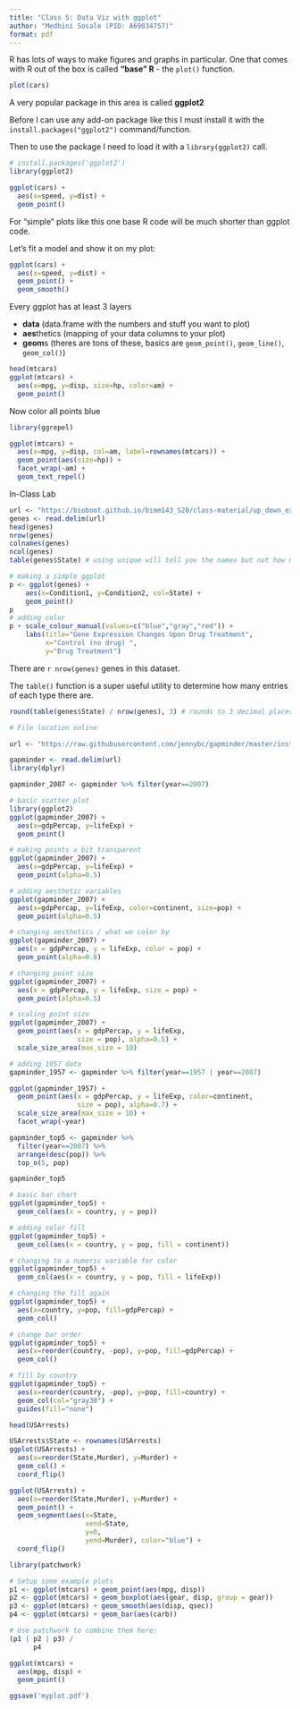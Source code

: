 ```yaml
---
title: "Class 5: Data Viz with ggplot"
author: "Medhini Sosale (PID: A69034757)"
format: pdf
---
```


R has lots of ways to make figures and graphs in particular. 
One that comes with R out of the box is called **"base" R** - the `plot()` function.

```r
plot(cars)
```

A very popular package in this area is called **ggplot2**

Before I can use any add-on package like this I must install it with the `install.packages("ggplot2")` command/function.

Then to use the package I need to load it with a `library(ggplot2)` call.

```r
# install.packages('ggplot2')
library(ggplot2)

ggplot(cars) + 
  aes(x=speed, y=dist) + 
  geom_point()
```

For "simple" plots like this one base R code will be much shorter than ggplot code.

Let's fit a model and show it on my plot:

```r

ggplot(cars) + 
  aes(x=speed, y=dist) + 
  geom_point() + 
  geom_smooth()
```

Every ggplot has at least 3 layers

- **data** (data.frame with the numbers and stuff you want to plot)
- **aes**thetics (mapping of your data columns to your plot)
- **geom**s (theres are tons of these, basics are `geom_point()`, `geom_line()`, `geom_col()`)

```r
head(mtcars)
ggplot(mtcars) +
  aes(x=mpg, y=disp, size=hp, color=am) + 
  geom_point()
```

Now color all points blue

```r
library(ggrepel)

ggplot(mtcars) +
  aes(x=mpg, y=disp, col=am, label=rownames(mtcars)) + 
  geom_point(aes(size=hp)) +
  facet_wrap(~am) +
  geom_text_repel()
```


In-Class Lab
```r
url <- "https://bioboot.github.io/bimm143_S20/class-material/up_down_expression.txt"
genes <- read.delim(url)
head(genes)
nrow(genes)
colnames(genes)
ncol(genes)
table(genes$State) # using unique will tell you the names but not how many

# making a simple ggplot
p <- ggplot(genes) + 
    aes(x=Condition1, y=Condition2, col=State) +
    geom_point()
p
# adding color
p + scale_colour_manual(values=c("blue","gray","red")) +
    labs(title="Gene Expression Changes Upon Drug Treatment",
         x="Control (no drug) ",
         y="Drug Treatment")


```

There are `r nrow(genes)` genes in this dataset.

The `table()` function is a super useful utility to determine how many entries of each type there are.

```r
round(table(genes$State) / nrow(genes), 3) # rounds to 3 decimal places
```


```r
# File location online

url <- "https://raw.githubusercontent.com/jennybc/gapminder/master/inst/extdata/gapminder.tsv"

gapminder <- read.delim(url)
library(dplyr)

gapminder_2007 <- gapminder %>% filter(year==2007)

# basic scatter plot
library(ggplot2)
ggplot(gapminder_2007) +
  aes(x=gdpPercap, y=lifeExp) +
  geom_point()

# making points a bit transparent
ggplot(gapminder_2007) +
  aes(x=gdpPercap, y=lifeExp) +
  geom_point(alpha=0.5)

# adding aesthetic variables
ggplot(gapminder_2007) +
  aes(x=gdpPercap, y=lifeExp, color=continent, size=pop) +
  geom_point(alpha=0.5)

# changing aesthetics / what we color by
ggplot(gapminder_2007) + 
  aes(x = gdpPercap, y = lifeExp, color = pop) +
  geom_point(alpha=0.8)

# changing point size
ggplot(gapminder_2007) + 
  aes(x = gdpPercap, y = lifeExp, size = pop) +
  geom_point(alpha=0.5)

# scaling point size
ggplot(gapminder_2007) + 
  geom_point(aes(x = gdpPercap, y = lifeExp,
                 size = pop), alpha=0.5) + 
  scale_size_area(max_size = 10)

# adding 1957 data
gapminder_1957 <- gapminder %>% filter(year==1957 | year==2007)

ggplot(gapminder_1957) + 
  geom_point(aes(x = gdpPercap, y = lifeExp, color=continent,
                 size = pop), alpha=0.7) + 
  scale_size_area(max_size = 10) +
  facet_wrap(~year)

```

```r

gapminder_top5 <- gapminder %>% 
  filter(year==2007) %>% 
  arrange(desc(pop)) %>% 
  top_n(5, pop)

gapminder_top5

# basic bar chart
ggplot(gapminder_top5) + 
  geom_col(aes(x = country, y = pop))

# adding color fill
ggplot(gapminder_top5) + 
  geom_col(aes(x = country, y = pop, fill = continent))

# changing to a numeric variable for color
ggplot(gapminder_top5) + 
  geom_col(aes(x = country, y = pop, fill = lifeExp))

# changing the fill again
ggplot(gapminder_top5) +
  aes(x=country, y=pop, fill=gdpPercap) +
  geom_col()

# change bar order
ggplot(gapminder_top5) +
  aes(x=reorder(country, -pop), y=pop, fill=gdpPercap) +
  geom_col()

# fill by country
ggplot(gapminder_top5) +
  aes(x=reorder(country, -pop), y=pop, fill=country) +
  geom_col(col="gray30") +
  guides(fill="none")

```

```r
head(USArrests)

USArrests$State <- rownames(USArrests)
ggplot(USArrests) +
  aes(x=reorder(State,Murder), y=Murder) +
  geom_col() +
  coord_flip()

ggplot(USArrests) +
  aes(x=reorder(State,Murder), y=Murder) +
  geom_point() +
  geom_segment(aes(x=State, 
                   xend=State, 
                   y=0, 
                   yend=Murder), color="blue") +
  coord_flip()

```
```r
library(patchwork)

# Setup some example plots 
p1 <- ggplot(mtcars) + geom_point(aes(mpg, disp))
p2 <- ggplot(mtcars) + geom_boxplot(aes(gear, disp, group = gear))
p3 <- ggplot(mtcars) + geom_smooth(aes(disp, qsec))
p4 <- ggplot(mtcars) + geom_bar(aes(carb))

# Use patchwork to combine them here:
(p1 | p2 | p3) /
      p4
```


```r
ggplot(mtcars) +
  aes(mpg, disp) + 
  geom_point()

ggsave('myplot.pdf')
```


